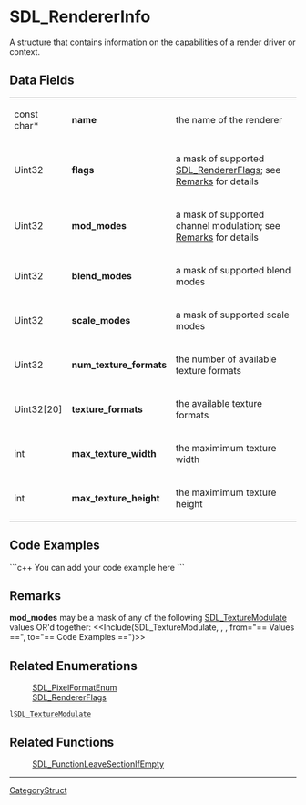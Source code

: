 <!-- pragma section-numbers off -->
<!-- pragma disable-camelcase -->

= SDL_RendererInfo =
A structure that contains information on the capabilities of a render driver or context.


== Data Fields ==
{|
|const char*
|'''name'''
|the name of the renderer
|-
|Uint32
|'''flags'''
|a mask of supported [[SDL_RendererFlags]]; see [[#flags|Remarks]] for details
|-
|Uint32
|'''mod_modes'''
|a mask of supported channel modulation; see [[#mod_modes|Remarks]] for details
|-
|Uint32
|'''blend_modes'''
|a mask of supported blend modes
|-
|Uint32
|'''scale_modes'''
|a mask of supported scale modes
|-
|Uint32
|'''num_texture_formats'''
|the number of available texture formats
|-
|Uint32[20]
|'''texture_formats'''
|the available texture formats
|-
|int
|'''max_texture_width'''
|the maximimum texture width
|-
|int
|'''max_texture_height'''
|the maximimum texture height
|}

<!-- # Use the following markup to display values on a related function page: <<Include(SDL_RendererInfo, , , from="== Data Fields ==", to="== Code Examples ==")>> -->

== Code Examples ==
```c++
You can add your code example here
```

== Remarks ==
<span id="mod_modes"></span> '''mod_modes''' may be a mask of any of the following [[SDL_TextureModulate]] values OR'd together:  <<Include(SDL_TextureModulate, , , from="== Values ==", to="== Code Examples ==")>>


== Related Enumerations ==
:[[SDL_PixelFormatEnum]]
:[[SDL_RendererFlags]]
 l[[SDL_TextureModulate]]

== Related Functions ==
:[[SDL_FunctionLeaveSectionIfEmpty]]

----
[[CategoryStruct]]
